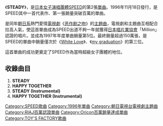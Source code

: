 {{Infobox Single
| Name        = STEADY
| Artist      = [[SPEED_(日本音樂團體)|SPEED]]
| Album       = [[Starting_Over_(SPEED專輯)|Starting Over]]
| Cover       = 
| Released    = 1996年11月18日
| Recorded    = 1996年
| Genre       = [[J-POP|J-POP]]
| Length      = 
| Label       = [[TOY'S_FACTORY|TOY'S FACTORY]]
| Producer    = [[伊秩弘將|伊秩弘將]]
| Chart position =*週間最高排行第2位（[[Oricon|Oricon]]）
*1997年度銷量排行第5位（[[Oricon|Oricon]]）
| Certification= *Million <small>（[[日本唱片業協會|日本唱片業協會]]）</small>
| Last single = [[Body_&_Soul_(SPEED單曲)|Body & Soul]]<br />（1996年） 
| This single = '''STEADY'''<br />（1996年） 
| Next single = [[Go!_Go!_Heaven|Go! Go! Heaven]]<br />（1997年）
}}
《'''STEADY'''》，是[[日本|日本]][[女子演唱團體|女子演唱團體]][[SPEED_(日本音樂團體)|SPEED]]的第2張[[單曲|單曲]]。1996年11月18日發行，是SPEED其中一首代表作、第一張銷量突破百萬的單曲。

是同年[[朝日電視台|朝日系]]熱門愛情[[日本電視劇|電視劇]]《[[恶作剧之吻_(日本电视剧)|恶作剧之吻]]》的[[主題曲|主題曲]]，電視劇和主題曲互相配合拉高人氣，使這首單曲成為SPEED出道不夠一年就獲得[[日本唱片業協會|日本唱片業協會]]「Million」認證的唱片。並成為1997年年度單曲銷量第5位。最終銷量超過150萬張，是SPEED的單曲中銷量僅次於《[[White_Love|White Love]]》、《[[my_graduation|my graduation]]》的第三位。

這首單曲的成功更奠定了SPEED作為當時超級女子團體的地位。

== 收錄曲目 ==
#'''STEADY'''
#'''HAPPY TOGETHER'''
#'''STEADY (Instrumental)'''
#'''HAPPY TOGETHER (Instrumental)'''

{{SPEED}}
{{DEFAULTSORT:Steady}}

[[Category:SPEED歌曲|Category:SPEED歌曲]]
[[Category:1996年單曲|Category:1996年單曲]]
[[Category:朝日電視台電視劇主題曲|Category:朝日電視台電視劇主題曲]]
[[Category:RIAJ百萬認證單曲|Category:RIAJ百萬認證單曲]]
[[Category:Oricon百萬銷量達成單曲|Category:Oricon百萬銷量達成單曲]]
[[Category:TOY'S_FACTORY歌曲|Category:TOY'S FACTORY歌曲]]